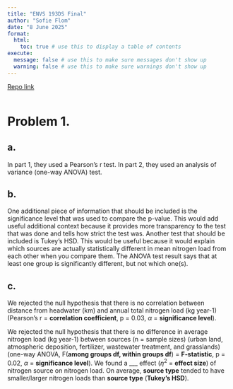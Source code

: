 ```yaml
---
title: "ENVS 193DS Final"
author: "Sofie Flom"
date: "8 June 2025"
format:
  html:
    toc: true # use this to display a table of contents
execute:
  message: false # use this to make sure messages don't show up
  warning: false # use this to make sure warnings don't show up
---
```

[Repo link](https://github.com/sofie-f7/ENVS-193DS_spring-2025_final)

```r

```

# Problem 1. 

## a. 

In part 1, they used a Pearson's r test. In part 2, they used an analysis of variance (one-way ANOVA) test. 

## b. 

One additional piece of information that should be included is the significance level that was used to compare the p-value. This would add useful additional context because it provides more transparency to the test that was done and tells how strict the test was.
Another test that should be included is Tukey's HSD. This would be useful because it would explain which sources are actually statistically different in mean nitrogen load from each other when you compare them. The ANOVA test result says that at least one group is significantly different, but not which one(s). 

## c. 

We rejected the null hypothesis that there is no correlation between distance from headwater (km) and annual total nitrogen load (kg year-1) (Pearson's r = **correlation coefficient**, p = 0.03, $\alpha$ = **significance level**).

We rejected the null hypothesis that there is no difference in average nitrogen load (kg year-1) between sources (n = sample sizes) (urban land, atmospheric deposition, fertilizer, wastewater treatment, and grasslands) (one-way ANOVA, F(**among groups df, within groups df**) = **F-statistic**, p = 0.02, $\alpha$ = **significance level**). We found a ___ effect ($\eta^2$ = **effect size**) of nitrogen source on nitrogen load. On average, **source type** tended to have smaller/larger nitrogen loads than **source type** (**Tukey's HSD**).
